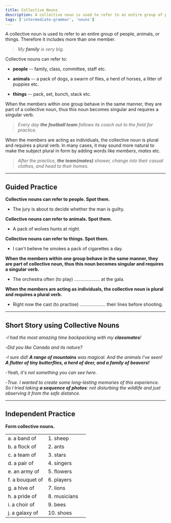 ```yaml
---
title: Collective Nouns
description: A collective noun is used to refer to an entire group of people, animals, or things
tags: ['intermediate-grammar', 'nouns']
---
```


A collective noun is used to refer to an entire group of people, animals, or things. Therefore it includes more than one member.

> _My **family** is very big._

Collective nouns can refer to:

- **people** -- family, class, committee, staff etc.

- **animals** -- a pack of dogs, a swarm of flies, a herd of horses, a litter of puppies etc.

- **things** -- pack, set, bunch, stack etc.

When the members within one group behave in the same manner, they are part of a collective noun, thus this noun becomes singular and requires a singular verb.

> _Every day **the football team** follows its coach out to the field for practice._

When the members are acting as individuals, the collective noun is plural and requires a plural verb. In many cases, it may sound more natural to make the subject plural in form by adding words like _members_, _mates_ etc.

> _After the practice, **the team(mates)** shower, change into their casual clothes, and head to their homes._

---

## Guided Practice

**Collective nouns can refer to people. Spot them.**

- The jury is about to decide whether the man is guilty. <InfoTooltip label="The jury" />

**Collective nouns can refer to animals. Spot them.**

- A pack of wolves hunts at night. <InfoTooltip label="A pack of wolves" />

**Collective nouns can refer to things. Spot them.**

- I can't believe he smokes a pack of cigarettes a day. <InfoTooltip label="pack of cigarettes a day"/>

**When the members within one group behave in the same manner, they are part of collective noun, thus this noun becomes singular and requires a singular verb.**

- The orchestra often (to play) .................... at the gala. <InfoTooltip label="plays"/>

**When the members are acting as individuals, the collective noun is plural and requires a plural verb.**

- Right now the cast (to practise) .................... their lines before shooting. <InfoTooltip label="Right now the cast are practising their lines before shooting"/>

---

## Short Story using Collective Nouns

-_I had the most amazing time backpacking with my **classmates**!_

-_Did you like Canada and its nature?_

-_I sure did! **A range of mountains** was magical. And the animals I've seen! **A flutter of tiny butterflies, a herd of deer, and a family of beavers!**_

-_Yeah, it's not something you can see here._

-_True. I wanted to create some long-lasting memories of this experience. So I tried taking **a sequence of photos**: not disturbing the wildlife and just observing it from the safe distance._

---

## Independent Practice

**Form collective nouns.**

|                 |              |                                 |
| :-------------- | :----------- | :------------------------------ |
| a. a band of    | 1. sheep     | <InfoTooltip label="(a, 8)" />  |
| b. a flock of   | 2. ants      | <InfoTooltip label="(b, 1)" />  |
| c. a team of    | 3. stars     | <InfoTooltip label="(c, 6)" />  |
| d. a pair of    | 4. singers   | <InfoTooltip label="(d, 10)" /> |
| e. an army of   | 5. flowers   | <InfoTooltip label="(e, 2)" />  |
| f. a bouquet of | 6. players   | <InfoTooltip label="(f, 5)" />  |
| g. a hive of    | 7. lions     | <InfoTooltip label="(g, 9)" />  |
| h. a pride of   | 8. musicians | <InfoTooltip label="(h, 7)" />  |
| i. a choir of   | 9. bees      | <InfoTooltip label="(e, 4)" />  |
| j. a galaxy of  | 10. shoes    | <InfoTooltip label="(j, 3)" />  |

